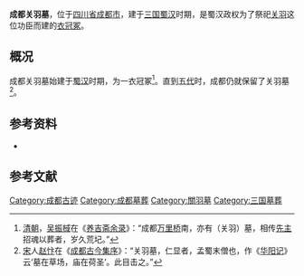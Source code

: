 '''成都关羽墓'''，位于[[四川省|四川省]][[成都市|成都市]]，建于[[三国|三国]][[蜀汉|蜀汉]]时期，是蜀汉政权为了祭祀[[关羽|关羽]]这位功臣而建的[[衣冠冢|衣冠冢]]。

== 概况 ==
成都关羽墓始建于[[蜀汉|蜀汉]]时期，为一衣冠冢<ref>[[清朝|清朝]]，[[吴振棫|吴振棫]]在《[[养吉斋余录|养吉斋余录]]》：“成都[[万里桥|万里桥]]南，亦有（关羽）墓，相传[[先主|先主]]招魂以葬者，岁久荒圮。”</ref>。直到[[五代|五代]]时，成都仍就保留了关羽墓<ref>[[宋|宋]]人[[赵忭|赵忭]]在《[[成都古今集序|成都古今集序]]》：“关羽墓，仁显者，孟蜀末僧也，作《[[华阳记|华阳记]]》云‘墓在草场，庙在荷圣’。此目击之。”</ref>。

== 参考资料 ==
* {{Cite book|title=关羽传|last=田福生 著|publisher=中国文史出版社|year=2007|isbn=978-7-5034-2022-1}}

==参考文献==
<div class="references-small">
<references></references>
</div>

{{四川小作品}}
[[Category:成都古迹|Category:成都古迹]]
[[Category:成都墓葬|Category:成都墓葬]]
[[Category:關羽墓|Category:關羽墓]]
[[Category:三国墓葬|Category:三国墓葬]]